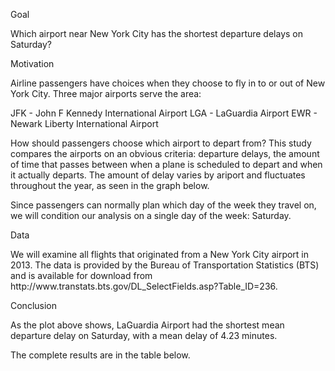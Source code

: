 Goal

Which airport near New York City has the shortest departure delays on Saturday?

Motivation

Airline passengers have choices when they choose to fly in to or out of New York City. Three major airports serve the area:

JFK - John F Kennedy International Airport
LGA - LaGuardia Airport
EWR - Newark Liberty International Airport

How should passengers choose which airport to depart from? This study compares the airports on an obvious criteria: departure delays, the amount of time that passes between when a plane is scheduled to depart and when it actually departs. The amount of delay varies by ariport and fluctuates throughout the year, as seen in the graph below.

Since passengers can normally plan which day of the week they travel on, we will condition our analysis on a single day of the week: Saturday.

Data

We will examine all flights that originated from a New York City airport in 2013. The data is provided by the Bureau of Transportation Statistics (BTS) and is available for download from http://www.transtats.bts.gov/DL_SelectFields.asp?Table_ID=236.

Conclusion

As the plot above shows, LaGuardia Airport had the shortest mean departure delay on Saturday, with a mean delay of 4.23 minutes.

The complete results are in the table below.

